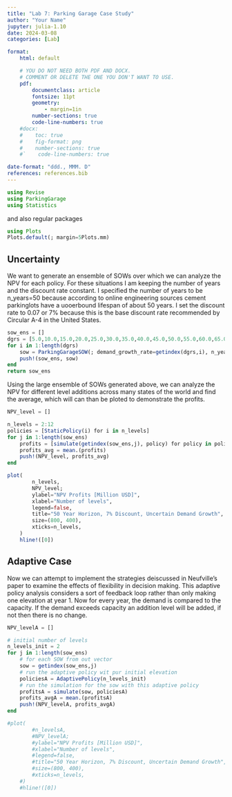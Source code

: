 ```yaml
---
title: "Lab 7: Parking Garage Case Study"
author: "Your Name"
jupyter: julia-1.10
date: 2024-03-08
categories: [Lab]

format: 
    html: default

    # YOU DO NOT NEED BOTH PDF AND DOCX.
    # COMMENT OR DELETE THE ONE YOU DON'T WANT TO USE.
    pdf:
        documentclass: article
        fontsize: 11pt
        geometry:
            - margin=1in  
        number-sections: true
        code-line-numbers: true
    #docx: 
    #    toc: true
    #    fig-format: png
    #    number-sections: true
    #`    code-line-numbers: true

date-format: "ddd., MMM. D"
references: references.bib
---
```



```julia
using Revise
using ParkingGarage
using Statistics
```

and also regular packages
```julia
using Plots
Plots.default(; margin=5Plots.mm)
```

## Uncertainty

We want to generate an ensemble of SOWs over which we can analyze the NPV for each policy. For these situations I am keeping the number of years and the discount rate constant. 
I specified the number of years to be n_years=50 because according to online engineering sources cement parkinglots have a uooerbound lifespan of about 50 years.
I set the discount rate to 0.07 or 7% because this is the base discount rate recommended by Circular A-4 in the United States.
```julia
sow_ens = []
dgrs = [5.0,10.0,15.0,20.0,25.0,30.0,35.0,40.0,45.0,50.0,55.0,60.0,65.0,70.0,75.0,80.0,85.0,90.0,95.0] 
for i in 1:length(dgrs)
    sow = ParkingGarageSOW(; demand_growth_rate=getindex(dgrs,i), n_years=50, discount_rate=0.07)
    push!(sow_ens, sow)
end
return sow_ens
```

Using the large ensemble of SOWs generated above, we can analyze the NPV for different level additions across many states of the world and find the average, which will can than be ploted to demonstrate the profits.
```julia
NPV_level = []

n_levels = 2:12
policies = [StaticPolicy(i) for i in n_levels]
for j in 1:length(sow_ens)  
    profits = [simulate(getindex(sow_ens,j), policy) for policy in policies]
    profits_avg = mean.(profits)
    push!(NPV_level, profits_avg)
end

plot(
        n_levels,
        NPV_level;
        ylabel="NPV Profits [Million USD]",
        xlabel="Number of levels",
        legend=false,
        title="50 Year Horizon, 7% Discount, Uncertain Demand Growth",
        size=(800, 400),
        xticks=n_levels,
    )
    hline!([0])
```

## Adaptive Case

Now we can attempt to implement the strategies deiscussed in Neufville's paper to examine the effects of flexibility in decision making. This adaptive policy analysis considers a sort of feedback loop rather than only making one elevation at year 1. Now for every year, the demand is compared to the capacity. If the demand exceeds capacity an addition level will be added, if not then there is no change. 
```julia
NPV_levelA = []

# initial number of levels
n_levels_init = 2
for j in 1:length(sow_ens)  
    # for each SOW from out vector
    sow = getindex(sow_ens,j)
    # run the adaptive policy wit pur initial elevation
    policiesA = AdaptivePolicy(n_levels_init)
    # run the simulation for the sow with this adaptive policy
    profitsA = simulate(sow, policiesA)
    profits_avgA = mean.(profitsA)
    push!(NPV_levelA, profits_avgA)
end

#plot(
        #n_levelsA,
        #NPV_levelA;
        #ylabel="NPV Profits [Million USD]",
        #xlabel="Number of levels",
        #legend=false,
        #title="50 Year Horizon, 7% Discount, Uncertain Demand Growth",
        #size=(800, 400),
        #xticks=n_levels,
    #)
    #hline!([0])
```